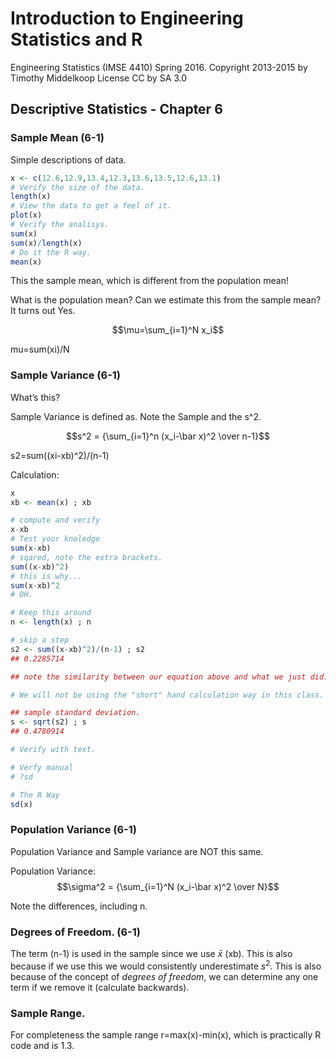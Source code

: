 # Introduction to Engineering Statistics and R 
Engineering Statistics (IMSE 4410) Spring 2016. 
Copyright 2013-2015 by Timothy Middelkoop License CC by SA 3.0

## Descriptive Statistics - Chapter 6

### Sample Mean (6-1)
Simple descriptions of data.
```r
x <- c(12.6,12.9,13.4,12.3,13.6,13.5,12.6,13.1)
# Verify the size of the data.
length(x)
# View the data to get a feel of it.
plot(x)
# Verify the analisys.
sum(x)
sum(x)/length(x)
# Do it the R way.
mean(x)
```
This the sample mean, which is different from the population mean!

What is the population mean?  Can we estimate this from the sample mean? It turns out Yes.

$$\mu=\sum_{i=1}^N x_i$$

mu=sum(xi)/N

### Sample Variance (6-1)
What's this?

Sample Variance is defined as.  Note the Sample and the s^2.

$$s^2 = {\sum_{i=1}^n (x_i-\bar x)^2 \over n-1}$$

s2=sum((xi-xb)^2)/(n-1) 

Calculation:
```r
x
xb <- mean(x) ; xb

# compute and verify
x-xb
# Test your knoledge
sum(x-xb)
# sqared, note the extra brackets.
sum((x-xb)^2)
# this is why...
sum(x-xb)^2
# OH.

# Keep this around
n <- length(x) ; n

# skip a step
s2 <- sum((x-xb)^2)/(n-1) ; s2
## 0.2285714

## note the similarity between our equation above and what we just did.

# We will not be using the "short" hand calculation way in this class.

## sample standard deviation.
s <- sqrt(s2) ; s
## 0.4780914

# Verify with text.

# Verfy manual
# ?sd

# The R Way
sd(x)

```

### Population Variance (6-1)

Population Variance and Sample variance are NOT this same.

Population Variance:
$$\sigma^2 = {\sum_{i=1}^N (x_i-\bar x)^2 \over N}$$

Note the differences, including n.

### Degrees of Freedom. (6-1)

The term (n-1) is used in the sample since we use $\bar x$ (xb).  This is also because if we use this we would consistently underestimate $s^2$.  This is also because of the concept of _degrees of freedom_, we can determine any one term if we remove it (calculate backwards).

### Sample Range.

For completeness the sample range r=max(x)-min(x), which is practically R code and is 1.3.
